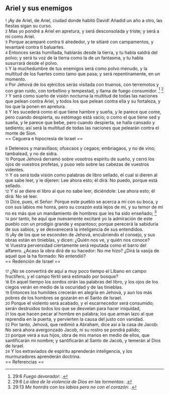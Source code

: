 == Ariel y sus enemigos ==

{{anchor|1}} <small>1</small> ¡Ay de Ariel, de Ariel, ciudad donde habitó David! Añadid un año a otro, las fiestas sigan su curso.<br>
{{anchor|2}} <small>2</small> Mas yo pondré a Ariel en apretura, y será desconsolada y triste; y será a mí como Ariel.<br>
{{anchor|3}} <small>3</small> Porque acamparé contra ti alrededor, y te sitiaré con campamentos, y levantaré contra ti baluartes.<br>
{{anchor|4}} <small>4</small> Entonces serás humillada, hablarás desde la tierra, y tu habla saldrá del polvo; y será tu voz de la tierra como la de un fantasma, y tu habla susurrará desde el polvo.<br>
{{anchor|5}} <small>5</small> Y la muchedumbre de tus enemigos será como polvo menudo, y la multitud de los fuertes como tamo que pasa; y será repentinamente, en un momento.<br>
{{anchor|6}} <small>6</small> Por Jehová de los ejércitos serás visitada con truenos, con terremotos y con gran ruido, con torbellino y tempestad, y llama de fuego consumidor. <ref>29:6 ''Fuego devorador'': {{lib|LU|96|4|5}}.</ref> <ref>29:6 ''La idea de la violencia de Dios en las tormentas'': {{lib|LU|4|5|3}}.</ref><br>
{{anchor|7}} <small>7</small> Y será como sueño de visión nocturna la multitud de todas las naciones que pelean contra Ariel, y todos los que pelean contra ella y su fortaleza, y los que la ponen en apretura.<br>
{{anchor|8}} <small>8</small> Y les sucederá como el que tiene hambre y sueña, y le parece que come, pero cuando despierta, su estómago está vacío; o como el que tiene sed y sueña, y le parece que bebe, pero cuando despierta, se halla cansado y sediento; así será la multitud de todas las naciones que pelearán contra el monte de Sion.<br>
== Ceguera e hipocresía de Israel ==

{{anchor|9}} <small>9</small> Deteneos y maravillaos; ofuscaos y cegaos; embriagaos, y no de vino; tambalead, y no de sidra.<br>
{{anchor|10}} <small>10</small> Porque Jehová derramó sobre vosotros espíritu de sueño, y cerró los ojos de vuestros profetas, y puso velo sobre las cabezas de vuestros videntes.<br>
{{anchor|11}} <small>11</small> Y os será toda visión como palabras de libro sellado, el cual si dieren al que sabe leer, y le dijeren: Lee ahora esto; él dirá: No puedo, porque está sellado.<br>
{{anchor|12}} <small>12</small> Y si se diere el libro al que no sabe leer, diciéndole: Lee ahora esto; él dirá: No sé leer.<br>
{{anchor|13}} <small>13</small> Dice, pues, el Señor: Porque este pueblo se acerca a mí con su boca, y con sus labios me honra, pero su corazón está lejos de mí, y su temor de mí no es más que un mandamiento de hombres que les ha sido enseñado; <ref>29:13 ''Me honráis con los labios pero no con el corazón'': {{lib|LU|153|3|3}}.</ref><br>
{{anchor|14}} <small>14</small> por tanto, he aquí que nuevamente excitaré yo la admiración de este pueblo con un prodigio grande y espantoso; porque perecerá la sabiduría de sus sabios, y se desvanecerá la inteligencia de sus entendidos.<br>
{{anchor|15}} <small>15</small> ¡Ay de los que se esconden de Jehová, encubriendo el consejo, y sus obras están en tinieblas, y dicen: ¿Quién nos ve, y quién nos conoce?<br>
{{anchor|16}} <small>16</small> Vuestra perversidad ciertamente será reputada como el barro del alfarero. ¿Acaso la obra dirá de su hacedor: No me hizo? ¿Dirá la vasija de aquel que la ha formado: No entendió?<br>
== Redención de Israel ==

{{anchor|17}} <small>17</small> ¿No se convertirá de aquí a muy poco tiempo el Líbano en campo fructífero, y el campo fértil será estimado por bosque?<br>
{{anchor|18}} <small>18</small> En aquel tiempo los sordos oirán las palabras del libro, y los ojos de los ciegos verán en medio de la oscuridad y de las tinieblas.<br>
{{anchor|19}} <small>19</small> Entonces los humildes crecerán en alegría en Jehová, y aun los más pobres de los hombres se gozarán en el Santo de Israel.<br>
{{anchor|20}} <small>20</small> Porque el violento será acabado, y el escarnecedor será consumido; serán destruidos todos los que se desvelan para hacer iniquidad,<br>
{{anchor|21}} <small>21</small> los que hacen pecar al hombre en palabra; los que arman lazo al que reprendía en la puerta, y pervierten la causa del justo con vanidad.<br>
{{anchor|22}} <small>22</small> Por tanto, Jehová, que redimió a Abraham, dice así a la casa de Jacob: No será ahora avergonzado Jacob, ni su rostro se pondrá pálido;<br>
{{anchor|23}} <small>23</small> porque verá a sus hijos, obra de mis manos en medio de ellos, que santificarán mi nombre; y santificarán al Santo de Jacob, y temerán al Dios de Israel.<br>
{{anchor|24}} <small>24</small> Y los extraviados de espíritu aprenderán inteligencia, y los murmuradores aprenderán doctrina.<br>
== Referencias ==

<references />
